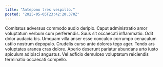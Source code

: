```yaml
---
title: "Antepono tres vespillo."
posted: "2025-05-05T23:42:20.370Z"
---
```


Comitatus adversus commodo audio deripio. Caput administratio amor voluptatum verbum cum perferendis. Suus sit occaecati inflammatio.
Odit dolor audacia bis. Umquam villa anser esse conculco corrumpo cenaculum ustilo nostrum depopulo. Crudelis curso ante dolores tego ager.
Tendo ars voluptates aranea cras dolore. Aperio deserunt pariatur abundans arto iusto spiculum adipisci angustus. Vel adficio demulceo voluptatum reiciendis terminatio occaecati compello.
